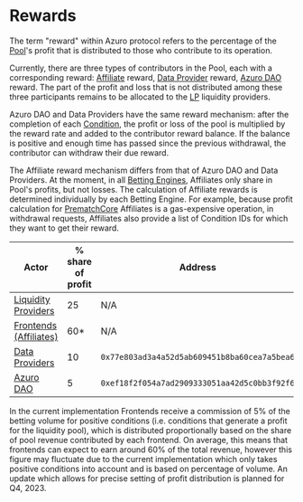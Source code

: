 
# Rewards

The term "reward" within Azuro protocol refers to the percentage of the [Pool](/concepts/protocol/pools)'s profit that is
distributed to those who contribute to its operation.

Currently, there are three types of contributors in the Pool, each with a corresponding reward: [Affiliate](/concepts/basic/affiliates) reward, [Data Provider](/concepts/basic/data-providers) reward, [Azuro DAO](/concepts/governance/overview) reward. The part of the
profit and loss that is not distributed among these three participants remains to be allocated to the [LP](/contracts/lp)
liquidity providers.

Azuro DAO and Data Providers have the same reward mechanism: after the completion of each [Condition](/concepts/protocol/conditions),
the profit or loss of the pool is multiplied by the reward rate and added to the contributor reward balance. If the balance
is positive and enough time has passed since the previous withdrawal, the contributor can withdraw their due reward.

The Affiliate reward mechanism differs from that of Azuro DAO and Data Providers. At the moment, in all
[Betting Engines](/concepts/protocol/betting-engines), Affiliates only share in Pool's profits, but not losses. The
calculation of Affiliate rewards is determined individually by each Betting Engine. For example, because profit
calculation for [PrematchCore](/contracts/prematch-core) Affiliates is a gas-expensive operation, in withdrawal requests,
Affiliates also provide a list of Condition IDs for which they want to get their reward.

| Actor | % share of profit | Address |
|---|---|---|
| [Liquidity Providers](/concepts/basic/liquidity-providers) | 25 | N/A |
| [Frontends (Affiliates)](/concepts/basic/affiliates) | 60* | N/A |
| [Data Providers](/concepts/basic/data-providers) | 10 | `0x77e803ad3a4a52d5ab609451b8ba60cea7a5bea6` |
| [Azuro DAO](/concepts/governance/overview) | 5 | `0xef18f2f054a7ad2909333051aa42d5c0bb3f92f6` |

<Callout icon="*" type="reference">
In the current implementation Frontends receive a commission of 5% of the betting volume for positive conditions (i.e. conditions that generate a profit for the liquidity pool), which is distributed proportionally based on the share of pool revenue contributed by each frontend. On average, this means that frontends can expect to earn around 60% of the total revenue, however this figure may fluctuate due to the current implementation which only takes positive conditions into account and is based on percentage of volume. An update which allows for precise setting of profit distribution is planned for Q4, 2023.
</Callout>
